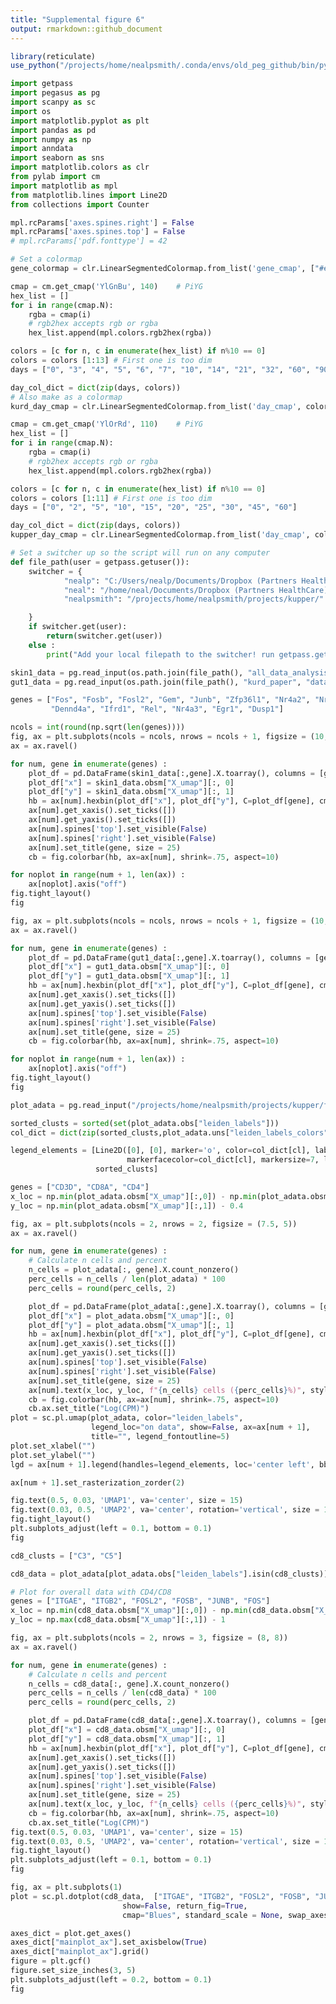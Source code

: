 ---
title: "Supplemental figure 6"
output: rmarkdown::github_document
---

```{r message=FALSE}
library(reticulate)
use_python("/projects/home/nealpsmith/.conda/envs/old_peg_github/bin/python")
```

```{python message=FALSE}
import getpass
import pegasus as pg
import scanpy as sc
import os
import matplotlib.pyplot as plt
import pandas as pd
import numpy as np
import anndata
import seaborn as sns
import matplotlib.colors as clr
from pylab import cm
import matplotlib as mpl
from matplotlib.lines import Line2D
from collections import Counter

mpl.rcParams['axes.spines.right'] = False
mpl.rcParams['axes.spines.top'] = False
# mpl.rcParams['pdf.fonttype'] = 42

# Set a colormap
gene_colormap = clr.LinearSegmentedColormap.from_list('gene_cmap', ["#e0e0e1", '#4576b8', '#02024a'], N=200)

cmap = cm.get_cmap('YlGnBu', 140)    # PiYG
hex_list = []
for i in range(cmap.N):
    rgba = cmap(i)
    # rgb2hex accepts rgb or rgba
    hex_list.append(mpl.colors.rgb2hex(rgba))

colors = [c for n, c in enumerate(hex_list) if n%10 == 0]
colors = colors [1:13] # First one is too dim
days = ["0", "3", "4", "5", "6", "7", "10", "14", "21", "32", "60", "90"]

day_col_dict = dict(zip(days, colors))
# Also make as a colormap
kurd_day_cmap = clr.LinearSegmentedColormap.from_list('day_cmap', colors, N=len(colors))

cmap = cm.get_cmap('YlOrRd', 110)    # PiYG
hex_list = []
for i in range(cmap.N):
    rgba = cmap(i)
    # rgb2hex accepts rgb or rgba
    hex_list.append(mpl.colors.rgb2hex(rgba))

colors = [c for n, c in enumerate(hex_list) if n%10 == 0]
colors = colors [1:11] # First one is too dim
days = ["0", "2", "5", "10", "15", "20", "25", "30", "45", "60"]

day_col_dict = dict(zip(days, colors))
kupper_day_cmap = clr.LinearSegmentedColormap.from_list('day_cmap', colors, N=len(colors))

# Set a switcher up so the script will run on any computer
def file_path(user = getpass.getuser()):
    switcher = {
            "nealp": "C:/Users/nealp/Documents/Dropbox (Partners HealthCare)/Chloe&Mazen/Collaborator_projects/Kupper_TRM/neal_analysis/",
            "neal": "/home/neal/Documents/Dropbox (Partners HealthCare)/Chloe&Mazen/Collaborator_projects/Kupper_TRM/neal_analysis/",
            "nealpsmith": "/projects/home/nealpsmith/projects/kupper/"

    }
    if switcher.get(user):
        return(switcher.get(user))
    else :
        print("Add your local filepath to the switcher! run getpass.getuser() to get your ID")

skin1_data = pg.read_input(os.path.join(file_path(), "all_data_analysis", "data", "integrated", "skin1_subcluster.h5ad"))
gut1_data = pg.read_input(os.path.join(file_path(), "kurd_paper", "data", "gut1_data_subcluster.h5ad"))

```

```{python fig_S7A_skin}

genes = ["Fos", "Fosb", "Fosl2", "Gem", "Junb", "Zfp36l1", "Nr4a2", "Nr4a1",
         "Dennd4a", "Ifrd1", "Rel", "Nr4a3", "Egr1", "Dusp1"]

ncols = int(round(np.sqrt(len(genes))))
fig, ax = plt.subplots(ncols = ncols, nrows = ncols + 1, figsize = (10, 10))
ax = ax.ravel()

for num, gene in enumerate(genes) :
    plot_df = pd.DataFrame(skin1_data[:,gene].X.toarray(), columns = [gene], index = skin1_data.obs_names)
    plot_df["x"] = skin1_data.obsm["X_umap"][:, 0]
    plot_df["y"] = skin1_data.obsm["X_umap"][:, 1]
    hb = ax[num].hexbin(plot_df["x"], plot_df["y"], C=plot_df[gene], cmap=gene_colormap, gridsize=100, edgecolors = "none")
    ax[num].get_xaxis().set_ticks([])
    ax[num].get_yaxis().set_ticks([])
    ax[num].spines['top'].set_visible(False)
    ax[num].spines['right'].set_visible(False)
    ax[num].set_title(gene, size = 25)
    cb = fig.colorbar(hb, ax=ax[num], shrink=.75, aspect=10)

for noplot in range(num + 1, len(ax)) :
    ax[noplot].axis("off")
fig.tight_layout()
fig

```

```{python fig_S7A_gut}

fig, ax = plt.subplots(ncols = ncols, nrows = ncols + 1, figsize = (10, 10))
ax = ax.ravel()

for num, gene in enumerate(genes) :
    plot_df = pd.DataFrame(gut1_data[:,gene].X.toarray(), columns = [gene], index = gut1_data.obs_names)
    plot_df["x"] = gut1_data.obsm["X_umap"][:, 0]
    plot_df["y"] = gut1_data.obsm["X_umap"][:, 1]
    hb = ax[num].hexbin(plot_df["x"], plot_df["y"], C=plot_df[gene], cmap=gene_colormap, gridsize=100, edgecolors = "none")
    ax[num].get_xaxis().set_ticks([])
    ax[num].get_yaxis().set_ticks([])
    ax[num].spines['top'].set_visible(False)
    ax[num].spines['right'].set_visible(False)
    ax[num].set_title(gene, size = 25)
    cb = fig.colorbar(hb, ax=ax[num], shrink=.75, aspect=10)

for noplot in range(num + 1, len(ax)) :
    ax[noplot].axis("off")
fig.tight_layout()
fig

```

```{python fig_s6c_features}

plot_adata = pg.read_input("/projects/home/nealpsmith/projects/kupper/fitzpatrick_paper/data/filtered_data_10x.h5ad")

sorted_clusts = sorted(set(plot_adata.obs["leiden_labels"]))
col_dict = dict(zip(sorted_clusts,plot_adata.uns["leiden_labels_colors"]))

legend_elements = [Line2D([0], [0], marker='o', color=col_dict[cl], label=cl,
                          markerfacecolor=col_dict[cl], markersize=7, lw=0) for cl in
                   sorted_clusts]

genes = ["CD3D", "CD8A", "CD4"]
x_loc = np.min(plot_adata.obsm["X_umap"][:,0]) - np.min(plot_adata.obsm["X_umap"][:,0]) * 0.01
y_loc = np.min(plot_adata.obsm["X_umap"][:,1]) - 0.4

fig, ax = plt.subplots(ncols = 2, nrows = 2, figsize = (7.5, 5))
ax = ax.ravel()

for num, gene in enumerate(genes) :
    # Calculate n cells and percent
    n_cells = plot_adata[:, gene].X.count_nonzero()
    perc_cells = n_cells / len(plot_adata) * 100
    perc_cells = round(perc_cells, 2)

    plot_df = pd.DataFrame(plot_adata[:,gene].X.toarray(), columns = [gene], index = plot_adata.obs_names)
    plot_df["x"] = plot_adata.obsm["X_umap"][:, 0]
    plot_df["y"] = plot_adata.obsm["X_umap"][:, 1]
    hb = ax[num].hexbin(plot_df["x"], plot_df["y"], C=plot_df[gene], cmap=gene_colormap, gridsize=50, edgecolors = "none")
    ax[num].get_xaxis().set_ticks([])
    ax[num].get_yaxis().set_ticks([])
    ax[num].spines['top'].set_visible(False)
    ax[num].spines['right'].set_visible(False)
    ax[num].set_title(gene, size = 25)
    ax[num].text(x_loc, y_loc, f"{n_cells} cells ({perc_cells}%)", style="italic")
    cb = fig.colorbar(hb, ax=ax[num], shrink=.75, aspect=10)
    cb.ax.set_title("Log(CPM)")
plot = sc.pl.umap(plot_adata, color="leiden_labels",
                  legend_loc="on data", show=False, ax=ax[num + 1],
                  title="", legend_fontoutline=5)
plot.set_xlabel("")
plot.set_ylabel("")
lgd = ax[num + 1].legend(handles=legend_elements, loc='center left', bbox_to_anchor=(1, 0.5), frameon=False)

ax[num + 1].set_rasterization_zorder(2)

fig.text(0.5, 0.03, 'UMAP1', va='center', size = 15)
fig.text(0.03, 0.5, 'UMAP2', va='center', rotation='vertical', size = 15)
fig.tight_layout()
plt.subplots_adjust(left = 0.1, bottom = 0.1)
fig

```

```{python fig_s6c_ap1_features}

cd8_clusts = ["C3", "C5"]

cd8_data = plot_adata[plot_adata.obs["leiden_labels"].isin(cd8_clusts)]

# Plot for overall data with CD4/CD8
genes = ["ITGAE", "ITGB2", "FOSL2", "FOSB", "JUNB", "FOS"]
x_loc = np.min(cd8_data.obsm["X_umap"][:,0]) - np.min(cd8_data.obsm["X_umap"][:,0]) * 0.01
y_loc = np.max(cd8_data.obsm["X_umap"][:,1]) - 1

fig, ax = plt.subplots(ncols = 2, nrows = 3, figsize = (8, 8))
ax = ax.ravel()

for num, gene in enumerate(genes) :
    # Calculate n cells and percent
    n_cells = cd8_data[:, gene].X.count_nonzero()
    perc_cells = n_cells / len(cd8_data) * 100
    perc_cells = round(perc_cells, 2)

    plot_df = pd.DataFrame(cd8_data[:,gene].X.toarray(), columns = [gene], index = cd8_data.obs_names)
    plot_df["x"] = cd8_data.obsm["X_umap"][:, 0]
    plot_df["y"] = cd8_data.obsm["X_umap"][:, 1]
    hb = ax[num].hexbin(plot_df["x"], plot_df["y"], C=plot_df[gene], cmap=gene_colormap, gridsize=30, edgecolors = "none")
    ax[num].get_xaxis().set_ticks([])
    ax[num].get_yaxis().set_ticks([])
    ax[num].spines['top'].set_visible(False)
    ax[num].spines['right'].set_visible(False)
    ax[num].set_title(gene, size = 25)
    ax[num].text(x_loc, y_loc, f"{n_cells} cells ({perc_cells}%)", style="italic")
    cb = fig.colorbar(hb, ax=ax[num], shrink=.75, aspect=10)
    cb.ax.set_title("Log(CPM)")
fig.text(0.5, 0.03, 'UMAP1', va='center', size = 15)
fig.text(0.03, 0.5, 'UMAP2', va='center', rotation='vertical', size = 15)
fig.tight_layout()
plt.subplots_adjust(left = 0.1, bottom = 0.1)
fig


```

```{python fig_s6c_dots}

fig, ax = plt.subplots(1)
plot = sc.pl.dotplot(cd8_data,  ["ITGAE", "ITGB2", "FOSL2", "FOSB", "JUNB", "FOS"], groupby="leiden_labels",
                         show=False, return_fig=True,
                         cmap="Blues", standard_scale = None, swap_axes=True, ax = ax)

axes_dict = plot.get_axes()
axes_dict["mainplot_ax"].set_axisbelow(True)
axes_dict["mainplot_ax"].grid()
figure = plt.gcf()
figure.set_size_inches(3, 5)
plt.subplots_adjust(left = 0.2, bottom = 0.1)
fig

```

